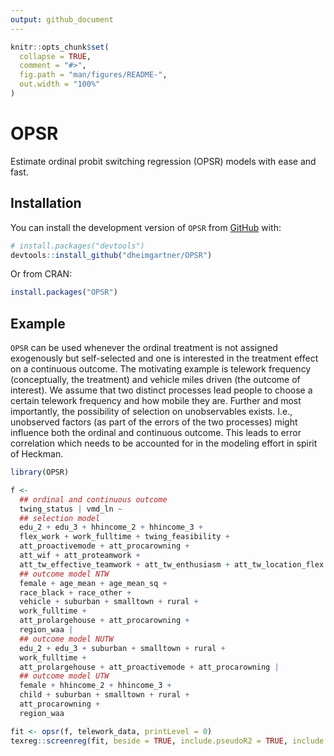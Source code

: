 ```yaml
---
output: github_document
---
```


<!-- README.md is generated from README.Rmd. Please edit that file -->

```r
knitr::opts_chunk$set(
  collapse = TRUE,
  comment = "#>",
  fig.path = "man/figures/README-",
  out.width = "100%"
)
```

# OPSR

<!-- badges: start -->
<!-- badges: end -->

Estimate ordinal probit switching regression (OPSR) models with ease and fast.

## Installation

You can install the development version of `OPSR` from [GitHub](https://github.com/) with:

``` r
# install.packages("devtools")
devtools::install_github("dheimgartner/OPSR")
```

Or from CRAN:

``` r
install.packages("OPSR")
```

## Example

`OPSR` can be used whenever the ordinal treatment is not assigned exogenously but self-selected and one is interested in the treatment effect on a continuous outcome. The motivating example is telework frequency (conceptually, the treatment) and vehicle miles driven (the outcome of interest). We assume that two distinct processes lead people to choose a certain telework frequency and how mobile they are. Further and most importantly, the possibility of selection on unobservables exists. I.e., unobserved factors (as part of the errors of the two processes) might influence both the ordinal and continuous outcome. This leads to error correlation which needs to be accounted for in the modeling effort in spirit of Heckman.

```r
library(OPSR)

f <-
  ## ordinal and continuous outcome
  twing_status | vmd_ln ~
  ## selection model
  edu_2 + edu_3 + hhincome_2 + hhincome_3 +
  flex_work + work_fulltime + twing_feasibility +
  att_proactivemode + att_procarowning +
  att_wif + att_proteamwork +
  att_tw_effective_teamwork + att_tw_enthusiasm + att_tw_location_flex |
  ## outcome model NTW
  female + age_mean + age_mean_sq +
  race_black + race_other +
  vehicle + suburban + smalltown + rural +
  work_fulltime +
  att_prolargehouse + att_procarowning +
  region_waa |
  ## outcome model NUTW
  edu_2 + edu_3 + suburban + smalltown + rural +
  work_fulltime +
  att_prolargehouse + att_proactivemode + att_procarowning |
  ## outcome model UTW
  female + hhincome_2 + hhincome_3 +
  child + suburban + smalltown + rural +
  att_procarowning +
  region_waa

fit <- opsr(f, telework_data, printLevel = 0)
texreg::screenreg(fit, beside = TRUE, include.pseudoR2 = TRUE, include.R2 = TRUE)
```
